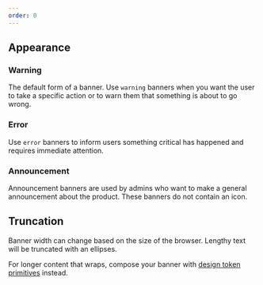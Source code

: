 ```yaml
---
order: 0
---
```



## Appearance

### Warning

The default form of a banner. Use `warning` banners when you want the user to take a specific action or to warn them that something is about to go wrong.

<Example Component={BannerWarning} packageName="@atlaskit/banner" />

### Error

Use `error` banners to inform users something critical has happened and requires immediate attention.

<Example Component={BannerError} packageName="@atlaskit/banner" />

### Announcement

Announcement banners are used by admins who want to make a general announcement about the product. These banners do not contain an icon.

<Example Component={BannerAnnouncement} packageName="@atlaskit/banner" />

## Truncation

Banner width can change based on the size of the browser. Lengthy text will be truncated with an ellipses.

For longer content that wraps, compose your banner with [design token primitives](/foundations/spacing/primitives/) instead.

<Example Component={BannerOverflow} packageName="@atlaskit/banner" />
